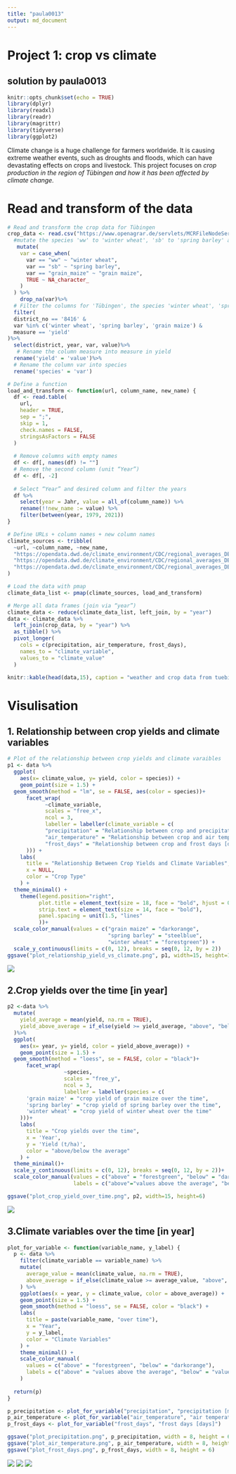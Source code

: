 ```yaml
---
title: "paula0013"
output: md_document
---
```


# Project 1: crop vs climate 
## solution by paula0013 
```r
knitr::opts_chunk$set(echo = TRUE)
library(dplyr)
library(readxl)
library(readr)
library(magrittr)
library(tidyverse)
library(ggplot2)
```

Climate change is a huge challenge for farmers worldwide. It is causing extreme weather events, such as droughts and floods, which can have devastating effects on crops and livestock. This project focuses on *crop production in the region of Tübingen and how it has been affected by climate change.*

# Read and transform of the data
```r
# Read and transform the crop data for Tübingen
crop_data <- read.csv("https://www.openagrar.de/servlets/MCRFileNodeServlet/openagrar_derivate_00056476/Final_data.csv") %>% 
  #mutate the species 'ww' to 'winter wheat', 'sb' to 'spring barley' and 'grain_maize' to 'grain maize'
   mutate(
    var = case_when(
      var == "ww" ~ "winter wheat",
      var == "sb" ~ "spring barley",
      var == "grain_maize" ~ "grain maize",
      TRUE ~ NA_character_
    )
  ) %>%
    drop_na(var)%>%
  # Filter the columns for 'Tübingen', the species 'winter wheat', 'spring barley' and 'grain maize' and the measure in 'yield'
  filter(
  district_no == '8416' & 
  var %in% c('winter wheat', 'spring barley', 'grain maize') & 
  measure == 'yield'
)%>%
  select(district, year, var, value)%>%
   # Rename the column measure into measure in yield
  rename('yield' = 'value')%>%
  # Rename the column var into species 
  rename('species' = 'var')

# Define a function
load_and_transform <- function(url, column_name, new_name) {
  df <- read.table(
    url,
    header = TRUE,
    sep = ";",
    skip = 1,
    check.names = FALSE,
    stringsAsFactors = FALSE
  )
  
  # Remove columns with empty names
  df <- df[, names(df) != ""]
  # Remove the second column (unit “Year”)
  df <- df[, -2]
  
  # Select “Year” and desired column and filter the years
  df %>%
    select(year = Jahr, value = all_of(column_name)) %>%
    rename(!!new_name := value) %>%
    filter(between(year, 1979, 2021))
}

# Define URLs + column names + new column names
climate_sources <- tribble(
  ~url, ~column_name, ~new_name,
  "https://opendata.dwd.de/climate_environment/CDC/regional_averages_DE/annual/precipitation/regional_averages_rr_year.txt", "Baden-Wuerttemberg", "precipitation",
  "https://opendata.dwd.de/climate_environment/CDC/regional_averages_DE/annual/air_temperature_mean/regional_averages_tm_year.txt", "Baden-Wuerttemberg", "air_temperature",
  "https://opendata.dwd.de/climate_environment/CDC/regional_averages_DE/annual/ice_days/regional_averages_txcs_year.txt", "Baden-Wuerttemberg", "frost_days"
)

# Load the data with pmap
climate_data_list <- pmap(climate_sources, load_and_transform)

# Merge all data frames (join via “year”)
climate_data <- reduce(climate_data_list, left_join, by = "year")
data <- climate_data %>%
  left_join(crop_data, by = "year") %>%
  as_tibble() %>%
  pivot_longer(
    cols = c(precipitation, air_temperature, frost_days),
    names_to = "climate_variable",
    values_to = "climate_value"
  )

knitr::kable(head(data,15), caption = "weather and crop data from tuebingen (1976–2021)")
```

# Visulisation 
## 1. Relationship between crop yields and climate variables
```r
# Plot of the relationship between crop yields and climate varaibles 
p1 <- data %>%
  ggplot(
    aes(x= climate_value, y= yield, color = species)) +
    geom_point(size = 1.5) + 
  geom_smooth(method = "lm", se = FALSE, aes(color = species))+
      facet_wrap(
            ~climate_variable, 
            scales = "free_x", 
            ncol = 3, 
            labeller = labeller(climate_variable = c(
            "precipitation" = "Relationship between crop and precipitation [mm]",
            "air_temperature" = "Relationship between crop and air temperature [°C]",
            "frost_days" = "Relationship between crop and frost days [days]"
      ))) + 
    labs(
      title = "Relationship Between Crop Yields and Climate Variables", 
      x = NULL, 
      color = "Crop Type"
    ) +
  theme_minimal() +
    theme(legend.position="right",
          plot.title = element_text(size = 18, face = "bold", hjust = 0.5),
          strip.text = element_text(size = 14, face = "bold"),
          panel.spacing = unit(1.5, "lines"
          ))+
  scale_color_manual(values = c("grain maize" = "darkorange",
                                "spring barley" = "steelblue",
                                "winter wheat" = "forestgreen")) +
  scale_y_continuous(limits = c(0, 12), breaks = seq(0, 12, by = 2))
ggsave("plot_relationship_yield_vs_climate.png", p1, width=15, height=10)
```
![](plot_relationship_yield_vs_climate.png)

## 2.Crop yields over the time [in year] 
```r
p2 <-data %>%
  mutate(
    yield_average = mean(yield, na.rm = TRUE),
    yield_above_average = if_else(yield >= yield_average, "above", "below")
  )%>%
  ggplot(
    aes(x= year, y= yield, color = yield_above_average)) +
    geom_point(size = 1.5) + 
  geom_smooth(method = "loess", se = FALSE, color = "black")+
      facet_wrap(
                  ~species, 
                  scales = "free_y", 
                  ncol = 3,
                  labeller = labeller(species = c(
      'grain maize' = "crop yield of grain maize over the time",
      'spring barley' = "crop yield of spring barley over the time",
      'winter wheat' = "crop yield of winter wheat over the time"
    )))+ 
    labs(
      title = "Crop yields over the time", 
      x = 'Year', 
      y = 'Yield (t/ha)', 
      color = "above/below the average"
    ) +
  theme_minimal()+ 
  scale_y_continuous(limits = c(0, 12), breaks = seq(0, 12, by = 2))+ 
  scale_color_manual(values = c("above" = "forestgreen", "below" = "darkorange"),
                     labels = c("above"="values above the average", "below" = "values below the average"))

ggsave("plot_crop_yield_over_time.png", p2, width=15, height=6)
```
![](plot_crop_yield_over_time.png)


## 3.Climate variables over the time [in year]
```r
plot_for_variable <- function(variable_name, y_label) {
  p <- data %>%
    filter(climate_variable == variable_name) %>%
    mutate(
      average_value = mean(climate_value, na.rm = TRUE),
      above_average = if_else(climate_value >= average_value, "above", "below")
    ) %>%
    ggplot(aes(x = year, y = climate_value, color = above_average)) +
    geom_point(size = 1.5) +
    geom_smooth(method = "loess", se = FALSE, color = "black") +
    labs(
      title = paste(variable_name, "over time"),
      x = "Year",
      y = y_label,
      color = "Climate Variables"
    ) +
    theme_minimal() +
    scale_color_manual(
      values = c("above" = "forestgreen", "below" = "darkorange"),
      labels = c("above" = "values above the average", "below" = "values below the average")
    )
  
  return(p)
}

p_precipitation <- plot_for_variable("precipitation", "precipitation [mm]")
p_air_temperature <- plot_for_variable("air_temperature", "air temperature [°C]")
p_frost_days <- plot_for_variable("frost_days", "frost days [days]")

ggsave("plot_precipitation.png", p_precipitation, width = 8, height = 6)
ggsave("plot_air_temperature.png", p_air_temperature, width = 8, height = 6)
ggsave("plot_frost_days.png", p_frost_days, width = 8, height = 6)
```
![](plot_precipitation.png)
![](plot_air_temperature.png)
![](plot_frost_days.png)